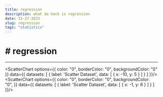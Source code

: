 ```yaml
---
title: regression
description: what da heck is regression
date: 12-27-2023
slug: regression
tags: "statistics"
---
```



# # regression
---

<ScatterChart 
options={{
  color: "0",
  borderColor: "0",
  backgroundColor: "0"
}}
 data={{
  datasets: [
    {
      label: 'Scatter Dataset',
      data: [
        {
          x: -10,
          y: 5
        }
      ]
    }
  ]
}}/>
<ScatterChart 
options={{
  color: "0",
  borderColor: "0",
  backgroundColor: "0",
}}
 data={{
  datasets: [
    {
      label: 'Scatter Dataset',
      data: [
        {
          x: -1,
          y: 6
        }
      ]
    }
  ]
}}/>